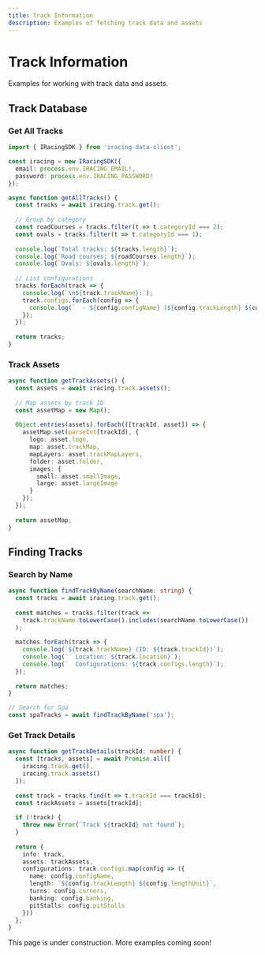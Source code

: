 ```yaml
---
title: Track Information
description: Examples of fetching track data and assets
---
```



# Track Information

Examples for working with track data and assets.

## Track Database

### Get All Tracks

```typescript
import { IRacingSDK } from 'iracing-data-client';

const iracing = new IRacingSDK({
  email: process.env.IRACING_EMAIL!,
  password: process.env.IRACING_PASSWORD!
});

async function getAllTracks() {
  const tracks = await iracing.track.get();
  
  // Group by category
  const roadCourses = tracks.filter(t => t.categoryId === 2);
  const ovals = tracks.filter(t => t.categoryId === 1);
  
  console.log(`Total tracks: ${tracks.length}`);
  console.log(`Road courses: ${roadCourses.length}`);
  console.log(`Ovals: ${ovals.length}`);
  
  // List configurations
  tracks.forEach(track => {
    console.log(`\n${track.trackName}:`);
    track.configs.forEach(config => {
      console.log(`  - ${config.configName} (${config.trackLength} ${config.lengthUnit})`);
    });
  });
  
  return tracks;
}
```

### Track Assets

```typescript
async function getTrackAssets() {
  const assets = await iracing.track.assets();
  
  // Map assets by track ID
  const assetMap = new Map();
  
  Object.entries(assets).forEach(([trackId, asset]) => {
    assetMap.set(parseInt(trackId), {
      logo: asset.logo,
      map: asset.trackMap,
      mapLayers: asset.trackMapLayers,
      folder: asset.folder,
      images: {
        small: asset.smallImage,
        large: asset.largeImage
      }
    });
  });
  
  return assetMap;
}
```

## Finding Tracks

### Search by Name

```typescript
async function findTrackByName(searchName: string) {
  const tracks = await iracing.track.get();
  
  const matches = tracks.filter(track =>
    track.trackName.toLowerCase().includes(searchName.toLowerCase())
  );
  
  matches.forEach(track => {
    console.log(`${track.trackName} (ID: ${track.trackId})`);
    console.log(`  Location: ${track.location}`);
    console.log(`  Configurations: ${track.configs.length}`);
  });
  
  return matches;
}

// Search for Spa
const spaTracks = await findTrackByName('spa');
```

### Get Track Details

```typescript
async function getTrackDetails(trackId: number) {
  const [tracks, assets] = await Promise.all([
    iracing.track.get(),
    iracing.track.assets()
  ]);
  
  const track = tracks.find(t => t.trackId === trackId);
  const trackAssets = assets[trackId];
  
  if (!track) {
    throw new Error(`Track ${trackId} not found`);
  }
  
  return {
    info: track,
    assets: trackAssets,
    configurations: track.configs.map(config => ({
      name: config.configName,
      length: `${config.trackLength} ${config.lengthUnit}`,
      turns: config.corners,
      banking: config.banking,
      pitStalls: config.pitStalls
    }))
  };
}
```

<Aside type="note">
  This page is under construction. More examples coming soon!
</Aside>